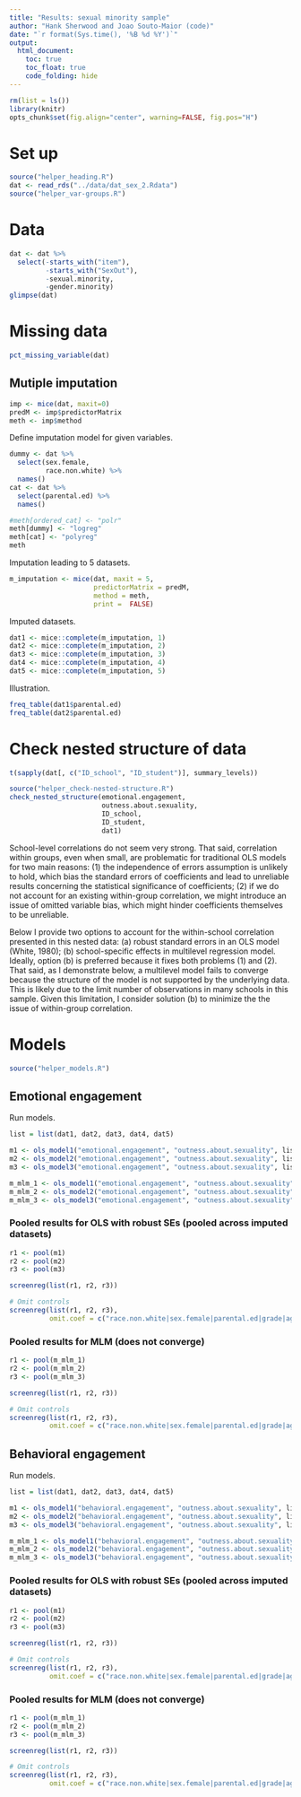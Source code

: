 ```yaml
---
title: "Results: sexual minority sample"
author: "Hank Sherwood and Joao Souto-Maior (code)"
date: "`r format(Sys.time(), '%B %d %Y')`"
output:
  html_document:
    toc: true
    toc_float: true
    code_folding: hide
---
```


```r
rm(list = ls())
library(knitr)
opts_chunk$set(fig.align="center", warning=FALSE, fig.pos="H")
```

# Set up

```r
source("helper_heading.R")
dat <- read_rds("../data/dat_sex_2.Rdata")
source("helper_var-groups.R")
```

# Data

```r
dat <- dat %>%
  select(-starts_with("item"),
         -starts_with("SexOut"),
         -sexual.minority,
         -gender.minority)
glimpse(dat)
```

# Missing data

```r
pct_missing_variable(dat)
```

## Mutiple imputation

```r
imp <- mice(dat, maxit=0)
predM <- imp$predictorMatrix
meth <- imp$method
```

Define imputation model for given variables.

```r
dummy <- dat %>%
  select(sex.female,
         race.non.white) %>%
  names()
cat <- dat %>%
  select(parental.ed) %>%
  names()

#meth[ordered_cat] <- "polr"
meth[dummy] <- "logreg"
meth[cat] <- "polyreg"
meth
```

Imputation leading to 5 datasets.

```r
m_imputation <- mice(dat, maxit = 5, 
                     predictorMatrix = predM, 
                     method = meth, 
                     print =  FALSE)
```

Imputed datasets.

```r
dat1 <- mice::complete(m_imputation, 1)
dat2 <- mice::complete(m_imputation, 2)
dat3 <- mice::complete(m_imputation, 3)
dat4 <- mice::complete(m_imputation, 4)
dat5 <- mice::complete(m_imputation, 5)
```

Illustration.

```r
freq_table(dat1$parental.ed)
freq_table(dat2$parental.ed)
```

# Check nested structure of data

```r
t(sapply(dat[, c("ID_school", "ID_student")], summary_levels)) 
```

```r
source("helper_check-nested-structure.R")
check_nested_structure(emotional.engagement, 
                       outness.about.sexuality, 
                       ID_school,
                       ID_student,
                       dat1)
```

School-level correlations do not seem very strong. That said, correlation within groups, even when small, are problematic for traditional OLS models for two main reasons: (1) the independence of errors assumption is unlikely to hold, which bias the standard errors of coefficients and lead to unreliable results concerning the statistical significance of coefficients; (2) if we do not account for an existing within-group correlation, we might introduce an issue of omitted variable bias, which might hinder coefficients themselves to be unreliable.

Below I provide two options to account for the within-school correlation presented in this nested data: (a) robust standard errors in an OLS model (White, 1980); (b) school-specific effects in multilevel regression model. Ideally, option (b) is preferred because it fixes both problems (1) and (2). That said, as I demonstrate below, a multilevel model fails to converge because the structure of the model is not supported by the underlying data. This is likely due to the limit number of observations in many schools in this sample. Given this limitation, I consider solution (b) to minimize the the issue of within-group correlation. 

# Models

```r
source("helper_models.R")
```

## Emotional engagement

Run models.

```r
list = list(dat1, dat2, dat3, dat4, dat5)

m1 <- ols_model1("emotional.engagement", "outness.about.sexuality", list)
m2 <- ols_model2("emotional.engagement", "outness.about.sexuality", list)
m3 <- ols_model3("emotional.engagement", "outness.about.sexuality", list)

m_mlm_1 <- ols_model1("emotional.engagement", "outness.about.sexuality", list)
m_mlm_2 <- ols_model2("emotional.engagement", "outness.about.sexuality", list)
m_mlm_3 <- ols_model3("emotional.engagement", "outness.about.sexuality", list)
```

### Pooled results for OLS with robust SEs (pooled across imputed datasets)

```r
r1 <- pool(m1)
r2 <- pool(m2)
r3 <- pool(m3)

screenreg(list(r1, r2, r3))

# Omit controls
screenreg(list(r1, r2, r3),
          omit.coef = c("race.non.white|sex.female|parental.ed|grade|age$"))
```

### Pooled results for MLM (does not converge)

```r
r1 <- pool(m_mlm_1)
r2 <- pool(m_mlm_2)
r3 <- pool(m_mlm_3)

screenreg(list(r1, r2, r3))

# Omit controls
screenreg(list(r1, r2, r3),
          omit.coef = c("race.non.white|sex.female|parental.ed|grade|age$"))

```

## Behavioral engagement

Run models.

```r
list = list(dat1, dat2, dat3, dat4, dat5)

m1 <- ols_model1("behavioral.engagement", "outness.about.sexuality", list)
m2 <- ols_model2("behavioral.engagement", "outness.about.sexuality", list)
m3 <- ols_model3("behavioral.engagement", "outness.about.sexuality", list)

m_mlm_1 <- ols_model1("behavioral.engagement", "outness.about.sexuality", list)
m_mlm_2 <- ols_model2("behavioral.engagement", "outness.about.sexuality", list)
m_mlm_3 <- ols_model3("behavioral.engagement", "outness.about.sexuality", list)
```

### Pooled results for OLS with robust SEs (pooled across imputed datasets)

```r
r1 <- pool(m1)
r2 <- pool(m2)
r3 <- pool(m3)

screenreg(list(r1, r2, r3))

# Omit controls
screenreg(list(r1, r2, r3),
          omit.coef = c("race.non.white|sex.female|parental.ed|grade|age$"))
```

### Pooled results for MLM (does not converge)

```r
r1 <- pool(m_mlm_1)
r2 <- pool(m_mlm_2)
r3 <- pool(m_mlm_3)

screenreg(list(r1, r2, r3))

# Omit controls
screenreg(list(r1, r2, r3),
          omit.coef = c("race.non.white|sex.female|parental.ed|grade|age$"))

```